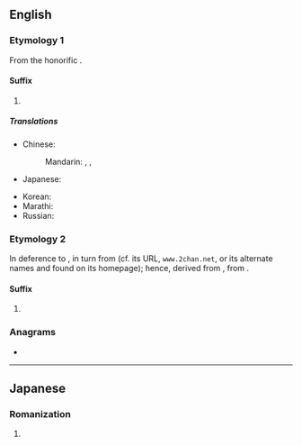 ==English==
{{rfv|en}}
===Etymology 1===
From the {{bor|en|ja|-}} honorific {{m|ja|ちゃん|tr=-chan}}.

====Suffix====
{{en-suffix}}

# {{lb|en|[[anime]] and [[manga]] fandom}} {{non-gloss definition|Appended to a person's name (usually a female, child, a close friend, or an intimate) to add politeness. It is sometimes used to denote cuteness or familiarity.}}

=====Translations=====
{{trans-top|nominal affix indicating familiarity}}
* Chinese:
*: Mandarin: {{t+|cmn|小|tr=xiǎo-|sc=Hani}}, {{t+|cmn|醬|sc=Hani}}, {{t+|cmn|酱|tr=-jiàng|sc=Hani}}
* Japanese: {{t+|ja|ちゃん|tr=-chan}}
{{trans-mid}}
* Korean: {{t+|ko|짱}}
* Marathi: {{t|mr|-चान|tr=-cān}}
* Russian: {{t|ru|-тян}}
{{trans-bottom}}

===Etymology 2===
In deference to {{w|4chan}}, in turn from {{w|Futaba Channel}} (cf. its URL, <code>www.2chan.net</code>, or its alternate names {{m|ja||ふたばちゃん}} and {{m|ja||双葉ちゃん}} found on its homepage); hence, derived from {{der|en|ja|ちゃんねる}}, from {{der|en|en|channel}}.

====Suffix====
{{en-suffix}}

# {{lb|en|Internet slang}} {{n-g|Used in the names of imageboards.}}

===Anagrams===
* {{anagrams|en|a=achn|Cahn}}

----

==Japanese==

===Romanization===
{{ja-romaji}}

# {{ja-romanization of|ちゃん}}